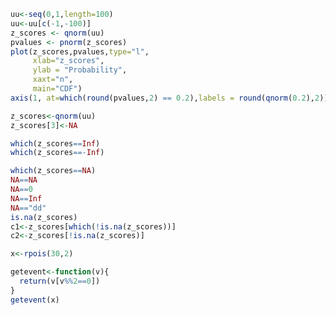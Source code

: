 
```r
uu<-seq(0,1,length=100)
uu<-uu[c(-1,-100)]
z_scores <- qnorm(uu)
pvalues <- pnorm(z_scores)
plot(z_scores,pvalues,type="l",
     xlab="z_scores",
     ylab = "Probability",
     xaxt="n",
     main="CDF")
axis(1, at=which(round(pvalues,2) == 0.2),labels = round(qnorm(0.2),2))
```
```r
z_scores<-qnorm(uu)
z_scores[3]<-NA

which(z_scores==Inf)
which(z_scores==-Inf)

which(z_scores==NA)
NA==NA
NA==0
NA==Inf
NA=="dd"
is.na(z_scores)
c1<-z_scores[which(!is.na(z_scores))]
c2<-z_scores[!is.na(z_scores)]
```


```r
x<-rpois(30,2)

getevent<-function(v){
  return(v[v%%2==0])
}
getevent(x)
```
